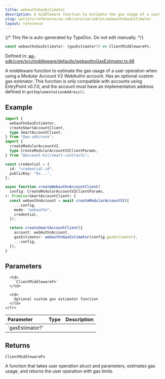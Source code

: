 ```yaml
---
title: webauthnGasEstimator
description: A middleware function to estimate the gas usage of a user operation when using a Modular Account V2 WebAuthn account. Has an optional custom gas estimator. This function is only compatible with accounts using EntryPoint v0.7.0, and the account must have an implementation address defined in `getImplementationAddress()`.
slug: wallets/reference/aa-sdk/core/variables/webauthnGasEstimator
layout: reference
---
```


{/* This file is auto-generated by TypeDoc. Do not edit manually. */}

```ts
const webauthnGasEstimator: (gasEstimator?) => ClientMiddlewareFn;
```

Defined in: [aa-sdk/core/src/middleware/defaults/webauthnGasEstimator.ts:46](https://github.com/alchemyplatform/aa-sdk/blob/dc58c113ff1eeb06d4b3f76c505cbbaad47db8fc/aa-sdk/core/src/middleware/defaults/webauthnGasEstimator.ts#L46)

A middleware function to estimate the gas usage of a user operation when using a Modular Account V2 WebAuthn account. Has an optional custom gas estimator.
This function is only compatible with accounts using EntryPoint v0.7.0, and the account must have an implementation address defined in `getImplementationAddress()`.

## Example

```ts twoslash
import {
  webauthnGasEstimator,
  createSmartAccountClient,
  type SmartAccountClient,
} from "@aa-sdk/core";
import {
  createModularAccountV2,
  type CreateModularAccountV2ClientParams,
} from "@account-kit/smart-contracts";

const credential = {
  id: "credential-id",
  publicKey: "0x...",
};

async function createWebauthnAccountClient(
  config: CreateModularAccountV2ClientParams,
): Promise<SmartAccountClient> {
  const webauthnAccount = await createModularAccountV2({
    ...config,
    mode: "webauthn",
    credential,
  });

  return createSmartAccountClient({
    account: webAuthnAccount,
    gasEstimator: webauthnGasEstimator(config.gasEstimator),
    ...config,
  });
}
```

## Parameters

<table>
  <thead>
    <tr>
      <th align="left">Parameter</th>
      <th align="left">Type</th>
      <th align="left">Description</th>
    </tr>
  </thead>

  <tbody>
    <tr>
      <td>
        `gasEstimator?`
      </td>

      <td>
        `ClientMiddlewareFn`
      </td>

      <td>
        Optional custom gas estimator function
      </td>
    </tr>

  </tbody>
</table>

## Returns

`ClientMiddlewareFn`

A function that takes user operation struct and parameters, estimates gas usage, and returns the user operation with gas limits.
